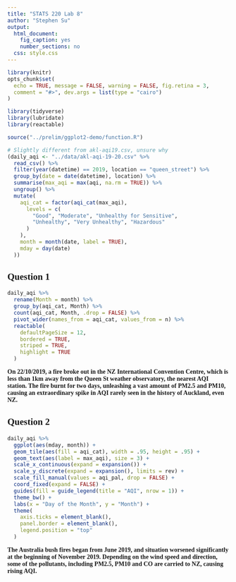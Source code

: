 ```yaml
---
title: "STATS 220 Lab 8"
author: "Stephen Su"
output:
  html_document:
    fig_caption: yes
    number_sections: no
  css: style.css
---
```


<style type="text/css">

body {
  font-family: serif;
}

</style>

```r
library(knitr)
opts_chunk$set(
  echo = TRUE, message = FALSE, warning = FALSE, fig.retina = 3,
  comment = "#>", dev.args = list(type = "cairo")
)
```

```r
library(tidyverse)
library(lubridate)
library(reactable)

source("../prelim/ggplot2-demo/function.R")

# Slightly different from akl-aqi19.csv, unsure why
(daily_aqi <- "../data/akl-aqi-19-20.csv" %>%
  read_csv() %>%
  filter(year(datetime) == 2019, location == "queen_street") %>%
  group_by(date = date(datetime), location) %>%
  summarise(max_aqi = max(aqi, na.rm = TRUE)) %>%
  ungroup() %>%
  mutate(
    aqi_cat = factor(aqi_cat(max_aqi),
      levels = c(
        "Good", "Moderate", "Unhealthy for Sensitive",
        "Unhealthy", "Very Unhealthy", "Hazardous"
      )
    ),
    month = month(date, label = TRUE),
    mday = day(date)
  ))
```


## Question 1
```r
daily_aqi %>%
  rename(Month = month) %>%
  group_by(aqi_cat, Month) %>%
  count(aqi_cat, Month, .drop = FALSE) %>%
  pivot_wider(names_from = aqi_cat, values_from = n) %>%
  reactable(
    defaultPageSize = 12,
    bordered = TRUE,
    striped = TRUE,
    highlight = TRUE
  )
```
**On 22/10/2019, a fire broke out in the NZ International Convention Centre, which is less than 1km away from the Queen St weather observatory, the nearest AQI station. ** **The fire burnt for two days, unleashing a vast amount of PM2.5 and PM10, causing an extraordinary spike in AQI rarely seen in the history of Auckland, even NZ.**

## Question 2
```r
daily_aqi %>%
  ggplot(aes(mday, month)) +
  geom_tile(aes(fill = aqi_cat), width = .95, height = .95) +
  geom_text(aes(label = max_aqi), size = 3) +
  scale_x_continuous(expand = expansion()) +
  scale_y_discrete(expand = expansion(), limits = rev) +
  scale_fill_manual(values = aqi_pal, drop = FALSE) +
  coord_fixed(expand = FALSE) +
  guides(fill = guide_legend(title = "AQI", nrow = 1)) +
  theme_bw() +
  labs(x = "Day of the Month", y = "Month") +
  theme(
    axis.ticks = element_blank(),
    panel.border = element_blank(),
    legend.position = "top"
  )
```
**The Australia bush fires began from June 2019, and situation worsened significantly at the beginning of November 2019. Depending on the wind speed and direction, some of the pollutants, including PM2.5, PM10 and CO are carried to NZ, causing rising AQI.**
